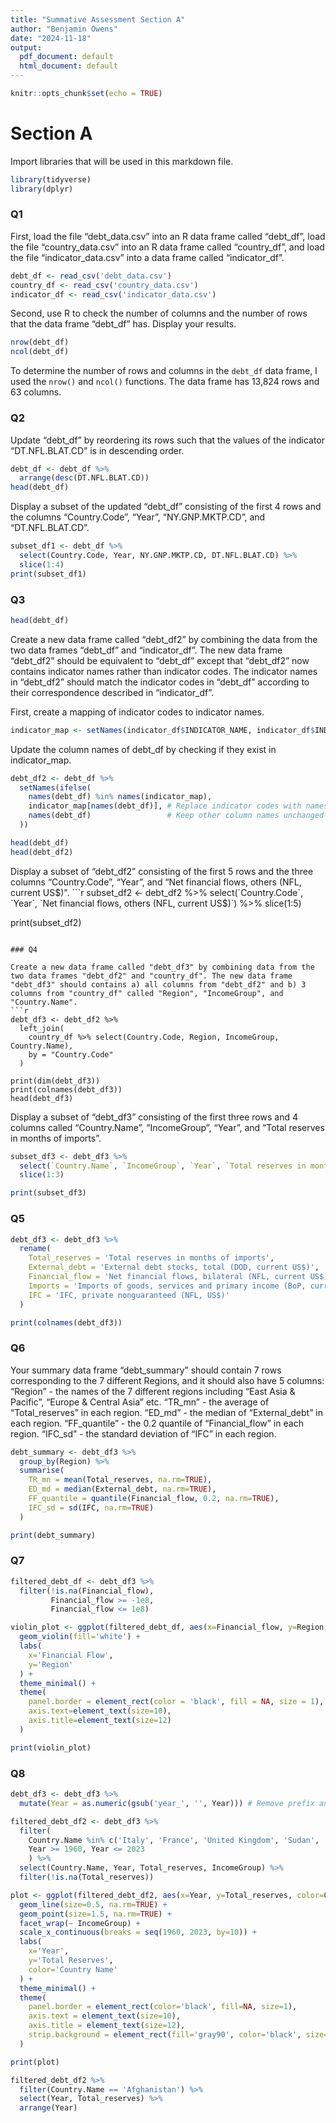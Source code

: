 ```yaml
---
title: "Summative Assessment Section A"
author: "Benjamin Owens"
date: "2024-11-18"
output:
  pdf_document: default
  html_document: default
---
```


```r
knitr::opts_chunk$set(echo = TRUE)
```

# Section A 

Import libraries that will be used in this markdown file.
```r
library(tidyverse)
library(dplyr)
```


### Q1

First, load the file "debt_data.csv" into an R data frame called "debt_df", load the file "country_data.csv" into an R data frame called "country_df", and load the file "indicator_data.csv" into a data frame called "indicator_df".
```r
debt_df <- read_csv('debt_data.csv')
country_df <- read_csv('country_data.csv')
indicator_df <- read_csv('indicator_data.csv')
```

Second, use R to check the number of columns and the number of rows that the data frame "debt_df" has. Display your results.
```r
nrow(debt_df)
ncol(debt_df)
```
To determine the number of rows and columns in the `debt_df` data frame, I used the `nrow()` and `ncol()` functions. The data frame has 13,824 rows and 63 columns.

### Q2

Update "debt_df" by reordering its rows such that the values of the indicator "DT.NFL.BLAT.CD" is in descending order. 
```r
debt_df <- debt_df %>%
  arrange(desc(DT.NFL.BLAT.CD))
head(debt_df)
```

Display a subset of the updated "debt_df" consisting of the first 4 rows and the columns "Country.Code", "Year", "NY.GNP.MKTP.CD", and "DT.NFL.BLAT.CD".
```r
subset_df1 <- debt_df %>%
  select(Country.Code, Year, NY.GNP.MKTP.CD, DT.NFL.BLAT.CD) %>%
  slice(1:4)
print(subset_df1)
```


### Q3

```r
head(debt_df)
```
Create a new data frame called "debt_df2" by combining the data from the two data frames "debt_df" and "indicator_df". The new data frame "debt_df2" should be equivalent to "debt_df" except that "debt_df2" now contains indicator names rather than indicator codes. The indicator names in "debt_df2" should match the indicator codes in "debt_df" according to their correspondence described in "indicator_df".

First, create a mapping of indicator codes to indicator names.
```r
indicator_map <- setNames(indicator_df$INDICATOR_NAME, indicator_df$INDICATOR_CODE)
```

Update the column names of debt_df by checking if they exist in indicator_map.
```r
debt_df2 <- debt_df %>%
  setNames(ifelse(
    names(debt_df) %in% names(indicator_map),
    indicator_map[names(debt_df)], # Replace indicator codes with names
    names(debt_df)                 # Keep other column names unchanged
  ))
```

```r
head(debt_df)
head(debt_df2)
```

Display a subset of "debt_df2" consisting of the first 5 rows and the three columns "Country.Code", "Year", and "Net financial flows, others (NFL, current US$)".
```r
subset_df2 <- debt_df2 %>%
  select(`Country.Code`, `Year`, `Net financial flows, others (NFL, current US$)`) %>%
  slice(1:5)

print(subset_df2)
```

### Q4

Create a new data frame called "debt_df3" by combining data from the two data frames "debt_df2" and "country_df". The new data frame "debt_df3" should contains a) all columns from "debt_df2" and b) 3 columns from "country_df" called "Region", "IncomeGroup", and "Country.Name".
```r
debt_df3 <- debt_df2 %>%
  left_join(
    country_df %>% select(Country.Code, Region, IncomeGroup, Country.Name), 
    by = "Country.Code"
  )

print(dim(debt_df3))
print(colnames(debt_df3))
head(debt_df3)
```

Display a subset of "debt_df3" consisting of the first three rows and 4 columns called "Country.Name", "IncomeGroup", "Year", and "Total reserves in months of imports".
```r
subset_df3 <- debt_df3 %>%
  select(`Country.Name`, `IncomeGroup`, `Year`, `Total reserves in months of imports`) %>%
  slice(1:3)

print(subset_df3)
```

### Q5

```r
debt_df3 <- debt_df3 %>%
  rename(
    Total_reserves = 'Total reserves in months of imports',
    External_debt = 'External debt stocks, total (DOD, current US$)',
    Financial_flow = 'Net financial flows, bilateral (NFL, current US$)',
    Imports = 'Imports of goods, services and primary income (BoP, current US$)',
    IFC = 'IFC, private nonguaranteed (NFL, US$)'
  )

print(colnames(debt_df3))
```

### Q6

Your summary data frame “debt_summary” should contain 7 rows corresponding to the 7 different Regions, and it should also have 5 columns:
"Region" - the names of the 7 different regions including "East Asia & Pacific", "Europe & Central Asia" etc.
"TR_mn" - the average of "Total_reserves" in each region.
"ED_md" - the median of "External_debt" in each region.
"FF_quantile" - the 0.2 quantile of "Financial_flow" in each region.
"IFC_sd" - the standard deviation of "IFC" in each region.
```r
debt_summary <- debt_df3 %>%
  group_by(Region) %>%
  summarise(
    TR_mn = mean(Total_reserves, na.rm=TRUE),
    ED_md = median(External_debt, na.rm=TRUE),
    FF_quantile = quantile(Financial_flow, 0.2, na.rm=TRUE),
    IFC_sd = sd(IFC, na.rm=TRUE)
  )

print(debt_summary)
```

### Q7

```r
filtered_debt_df <- debt_df3 %>%
  filter(!is.na(Financial_flow),
         Financial_flow >= -1e8,
         Financial_flow <= 1e8)

violin_plot <- ggplot(filtered_debt_df, aes(x=Financial_flow, y=Region, color=Region)) +
  geom_violin(fill='white') +
  labs(
    x='Financial Flow',
    y='Region'
  ) +
  theme_minimal() +
  theme(
    panel.border = element_rect(color = 'black', fill = NA, size = 1),
    axis.text=element_text(size=10),
    axis.title=element_text(size=12)
  )

print(violin_plot)
```

### Q8

```r
debt_df3 <- debt_df3 %>%
  mutate(Year = as.numeric(gsub('year_', '', Year))) # Remove prefix and convert to numeric

filtered_debt_df2 <- debt_df3 %>%
  filter(
    Country.Name %in% c('Italy', 'France', 'United Kingdom', 'Sudan', 'Afghanistan', 'Brazil'),
    Year >= 1960, Year <= 2023
    ) %>%
  select(Country.Name, Year, Total_reserves, IncomeGroup) %>%
  filter(!is.na(Total_reserves))
```




```r
plot <- ggplot(filtered_debt_df2, aes(x=Year, y=Total_reserves, color=Country.Name, group = Country.Name)) +
  geom_line(size=0.5, na.rm=TRUE) +
  geom_point(size=1.5, na.rm=TRUE) +
  facet_wrap(~ IncomeGroup) +
  scale_x_continuous(breaks = seq(1960, 2023, by=10)) +
  labs(
    x='Year',
    y='Total Reserves',
    color='Country Name'
  ) +
  theme_minimal() +
  theme(
    panel.border = element_rect(color='black', fill=NA, size=1),
    axis.text = element_text(size=10),
    axis.title = element_text(size=12),
    strip.background = element_rect(fill='gray90', color='black', size=1)
  )

print(plot)
```

```r
filtered_debt_df2 %>%
  filter(Country.Name == 'Afghanistan') %>%
  select(Year, Total_reserves) %>%
  arrange(Year)
```

















